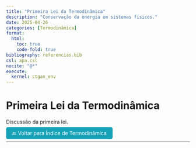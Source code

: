 ```yaml
---
title: "Primeira Lei da Termodinâmica"
description: "Conservação da energia em sistemas físicos."
date: 2025-04-26
categories: [Termodinâmica]
format:
  html:
    toc: true
    code-fold: true
bibliography: referencias.bib
csl: apa.csl
nocite: "@*"
execute:
  kernel: ctgan_env
---
```


# Primeira Lei da Termodinâmica

Discussão da primeira lei.

<p><a href="index.html" style="padding: 8px 16px; background-color: #17a2b8; color: white; border-radius: 5px; text-decoration: none;">🔙 Voltar para Índice de Termodinâmica</a></p>

---

